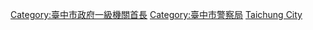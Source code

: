 [[Category:臺中市政府一級機關首長|Category:臺中市政府一級機關首長]]
[[Category:臺中市警察局|Category:臺中市警察局]]
[[Category:中華民國警察局局長|Taichung City]]